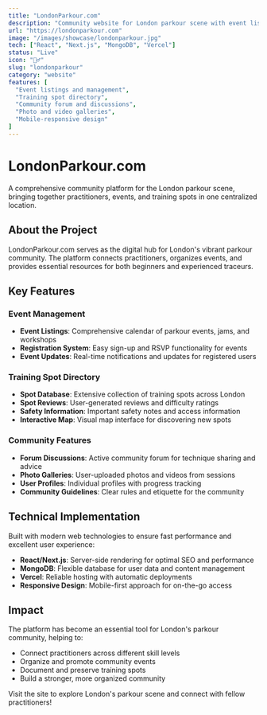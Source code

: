 ```yaml
---
title: "LondonParkour.com"
description: "Community website for London parkour scene with event listings, training spots, and community features."
url: "https://londonparkour.com"
image: "/images/showcase/londonparkour.jpg"
tech: ["React", "Next.js", "MongoDB", "Vercel"]
status: "Live"
icon: "🏃‍♂️"
slug: "londonparkour"
category: "website"
features: [
  "Event listings and management",
  "Training spot directory", 
  "Community forum and discussions",
  "Photo and video galleries",
  "Mobile-responsive design"
]
---
```


# LondonParkour.com

A comprehensive community platform for the London parkour scene, bringing together practitioners, events, and training spots in one centralized location.

## About the Project

LondonParkour.com serves as the digital hub for London's vibrant parkour community. The platform connects practitioners, organizes events, and provides essential resources for both beginners and experienced traceurs.

## Key Features

### Event Management
- **Event Listings**: Comprehensive calendar of parkour events, jams, and workshops
- **Registration System**: Easy sign-up and RSVP functionality for events
- **Event Updates**: Real-time notifications and updates for registered users

### Training Spot Directory
- **Spot Database**: Extensive collection of training spots across London
- **Spot Reviews**: User-generated reviews and difficulty ratings
- **Safety Information**: Important safety notes and access information
- **Interactive Map**: Visual map interface for discovering new spots

### Community Features
- **Forum Discussions**: Active community forum for technique sharing and advice
- **Photo Galleries**: User-uploaded photos and videos from sessions
- **User Profiles**: Individual profiles with progress tracking
- **Community Guidelines**: Clear rules and etiquette for the community

## Technical Implementation

Built with modern web technologies to ensure fast performance and excellent user experience:

- **React/Next.js**: Server-side rendering for optimal SEO and performance
- **MongoDB**: Flexible database for user data and content management
- **Vercel**: Reliable hosting with automatic deployments
- **Responsive Design**: Mobile-first approach for on-the-go access

## Impact

The platform has become an essential tool for London's parkour community, helping to:
- Connect practitioners across different skill levels
- Organize and promote community events
- Document and preserve training spots
- Build a stronger, more organized community

Visit the site to explore London's parkour scene and connect with fellow practitioners! 